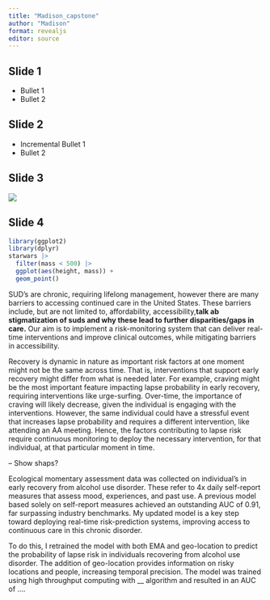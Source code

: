 ```yaml
---
title: "Madison_capstone"
author: "Madison" 
format: revealjs
editor: source
---
```


## Slide 1

-   Bullet 1
-   Bullet 2

## Slide 2

::: incremental
-   Incremental Bullet 1
-   Bullet 2
:::

## Slide 3

![](aud_ema.png)

## Slide 4

```r
library(ggplot2)
library(dplyr)
starwars |>  
  filter(mass < 500) |>  
  ggplot(aes(height, mass)) +
  geom_point() 
```

SUD's are chronic, requiring lifelong management, however there are many barriers to accessing continued care in the United States. These barriers include, but are not limited to, affordability, accessibility,**talk ab stigmatization of suds and why these lead to further disparities/gaps in care.** Our aim is to implement a risk-monitoring system that can deliver real-time interventions and improve clinical outcomes, while mitigating barriers in accessibility. 

Recovery is dynamic in nature as important risk factors at one moment might not be the same across time. That is, interventions that support early recovery might differ from what is needed later. For example, craving might be the most important feature impacting lapse probability in early recovery, requiring interventions like urge-surfing. Over-time, the importance of craving will likely decrease, given the individual is engaging with the interventions. However, the same individual could have a stressful event that increases lapse probability and requires a different intervention, like attending an AA meeting. Hence, the factors contributing to lapse risk require continuous monitoring to deploy the necessary intervention, for that individual, at that particular moment in time.

-- Show shaps?

Ecological momentary assessment data was collected on individual's in early recovery from alcohol use disorder. These refer to 4x daily self-report measures that assess mood, experiences, and past use. A previous model based solely on self-report measures achieved an outstanding AUC of 0.91, far surpassing industry benchmarks. My updated model is a key step toward deploying real-time risk-prediction systems, improving access to continuous care in this chronic disorder.


To do this, I retrained the model with both EMA and geo-location to predict the probability of lapse risk in individuals recovering from alcohol use disorder. The addition of geo-location provides information on risky locations and people, increasing temporal precision. The model was trained using high throughput computing with __ algorithm and resulted in an AUC of ....
